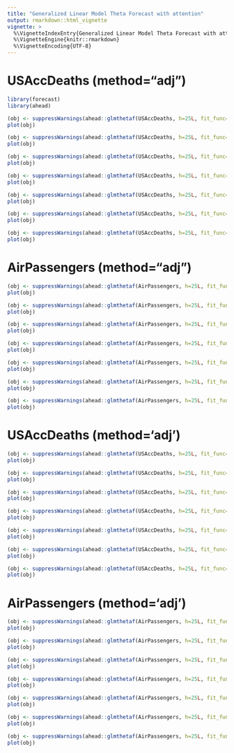 ```yaml
---
title: "Generalized Linear Model Theta Forecast with attention"
output: rmarkdown::html_vignette
vignette: >
  %\VignetteIndexEntry{Generalized Linear Model Theta Forecast with attention}
  %\VignetteEngine{knitr::rmarkdown}
  %\VignetteEncoding{UTF-8}
---
```


# USAccDeaths (method="adj")

```r
library(forecast)
library(ahead)

(obj <- suppressWarnings(ahead::glmthetaf(USAccDeaths, h=25L, fit_func=MASS::glm.nb, attention = TRUE, method = "adj")))
plot(obj)

(obj <- suppressWarnings(ahead::glmthetaf(USAccDeaths, h=25L, fit_func=stats::glm, attention = TRUE, method = "adj")))
plot(obj)

(obj <- suppressWarnings(ahead::glmthetaf(USAccDeaths, h=25L, fit_func=MASS::rlm, attention = TRUE, method = "adj")))
plot(obj)

(obj <- suppressWarnings(ahead::glmthetaf(USAccDeaths, h=25L, fit_func=MASS::lqs, attention = TRUE, method = "adj")))
plot(obj)
```

```r
(obj <- suppressWarnings(ahead::glmthetaf(USAccDeaths, h=25L, fit_func=stats::lm, attention = TRUE, method = "adj")))
plot(obj)
```

```r
(obj <- suppressWarnings(ahead::glmthetaf(USAccDeaths, h=25L, fit_func=gam::gam, attention = TRUE, method = "adj")))
plot(obj)
```

```r
(obj <- suppressWarnings(ahead::glmthetaf(USAccDeaths, h=25L, fit_func=quantreg::rq, attention = TRUE, method = "adj")))
plot(obj)
```


# AirPassengers (method="adj")

```r
(obj <- suppressWarnings(ahead::glmthetaf(AirPassengers, h=25L, fit_func=MASS::glm.nb, attention = TRUE, method = "adj")))
plot(obj)

(obj <- suppressWarnings(ahead::glmthetaf(AirPassengers, h=25L, fit_func=stats::glm, attention = TRUE, method = "adj")))
plot(obj)

(obj <- suppressWarnings(ahead::glmthetaf(AirPassengers, h=25L, fit_func=MASS::rlm, attention = TRUE, method = "adj")))
plot(obj)
```

```r
(obj <- suppressWarnings(ahead::glmthetaf(AirPassengers, h=25L, fit_func=stats::lm, attention = TRUE, method = "adj")))
plot(obj)
```

```r
(obj <- suppressWarnings(ahead::glmthetaf(AirPassengers, h=25L, fit_func=MASS::lqs, attention = TRUE, method = "adj")))
plot(obj)
```

```r
(obj <- suppressWarnings(ahead::glmthetaf(AirPassengers, h=25L, fit_func=gam::gam, attention = TRUE, method = "adj")))
plot(obj)
```

```r
(obj <- suppressWarnings(ahead::glmthetaf(AirPassengers, h=25L, fit_func=quantreg::rq, attention = TRUE, method = "adj")))
plot(obj)
```


# USAccDeaths (method='adj')


```r
(obj <- suppressWarnings(ahead::glmthetaf(USAccDeaths, h=25L, fit_func=MASS::glm.nb, attention = TRUE, method="adj")))
plot(obj)

(obj <- suppressWarnings(ahead::glmthetaf(USAccDeaths, h=25L, fit_func=stats::glm, attention = TRUE, method="adj")))
plot(obj)

(obj <- suppressWarnings(ahead::glmthetaf(USAccDeaths, h=25L, fit_func=MASS::rlm, attention = TRUE, method="adj")))
plot(obj)

(obj <- suppressWarnings(ahead::glmthetaf(USAccDeaths, h=25L, fit_func=MASS::lqs, attention = TRUE, method="adj")))
plot(obj)
```

```r
(obj <- suppressWarnings(ahead::glmthetaf(USAccDeaths, h=25L, fit_func=stats::lm, attention = TRUE, method="adj")))
plot(obj)
```

```r
(obj <- suppressWarnings(ahead::glmthetaf(USAccDeaths, h=25L, fit_func=gam::gam, attention = TRUE, method="adj")))
plot(obj)
```

```r
(obj <- suppressWarnings(ahead::glmthetaf(USAccDeaths, h=25L, fit_func=quantreg::rq, attention = TRUE, method="adj")))
plot(obj)
```

# AirPassengers (method='adj')

```r
(obj <- suppressWarnings(ahead::glmthetaf(AirPassengers, h=25L, fit_func=MASS::glm.nb, attention = TRUE, method="adj")))
plot(obj)

(obj <- suppressWarnings(ahead::glmthetaf(AirPassengers, h=25L, fit_func=stats::glm, attention = TRUE, method="adj")))
plot(obj)

(obj <- suppressWarnings(ahead::glmthetaf(AirPassengers, h=25L, fit_func=MASS::rlm, attention = TRUE, method="adj")))
plot(obj)
```

```r
(obj <- suppressWarnings(ahead::glmthetaf(AirPassengers, h=25L, fit_func=stats::lm, attention = TRUE, method="adj")))
plot(obj)
```

```r
(obj <- suppressWarnings(ahead::glmthetaf(AirPassengers, h=25L, fit_func=MASS::lqs, attention = TRUE, method="adj")))
plot(obj)
```

```r
(obj <- suppressWarnings(ahead::glmthetaf(AirPassengers, h=25L, fit_func=gam::gam, attention = TRUE, method="adj")))
plot(obj)
```

```r
(obj <- suppressWarnings(ahead::glmthetaf(AirPassengers, h=25L, fit_func=quantreg::rq, attention = TRUE, method="adj")))
plot(obj)
```
